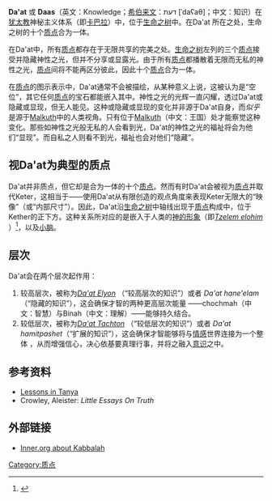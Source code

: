 {{質點}}

'''Da'at''' 或 '''Daas'''（英文：Knowledge；[[希伯来文|希伯来文]]：דעת [ˈdaʕaθ]；中文：知识）在[[犹太教|犹太教]]神秘主义体系（即[[卡巴拉|卡巴拉]]）中，位于[[生命树_(卡巴拉)|生命之树]]中。在Da'at 所在之处，生命之树的十个[[质点_(卡巴拉)|质点]]合为一体。

在Da'at中，所有[[质点_(卡巴拉)|质点]]都存在于无限共享的完美之处。[[生命树_(卡巴拉)|生命之树]]左列的三个[[质点_(卡巴拉)|质点]]接受并隐藏神性之光，但并不分享或显露光。由于所有[[质点_(卡巴拉)|质点]]都播散着无限而无私的神性之光，[[质点_(卡巴拉)|质点]]间将不能再区分彼此，因此十个[[质点_(卡巴拉)|质点]]合为一体。

在[[质点_(卡巴拉)|质点]]的图示表示中，Da'at通常不会被描绘，从某种意义上说，这被认为是“空位”，其它任何[[质点_(卡巴拉)|质点]]的宝石都能嵌入其中。神性之光的光辉一直闪耀，透过Da'at或隐藏或显现，但无人能见。这种或隐藏或显现的变化并非源于Da'at自身，而''似乎''是源于[[Malkuth|Malkuth]]中的人类视角。只有位于[[Malkuth|Malkuth]]（中文：王国）处才能察觉这种变化。那些如神性之光般无私的人会看到光，Da'at的神性之光的福祉将会为他们“显现”。而自私之人则看不到光，福祉也会对他们“隐藏”。

== 视Da'at为典型的质点 ==

Da'at并非质点，但它却是合为一体的十个[[质点_(卡巴拉)|质点]]。然而有时Da'at会被视为[[质点_(卡巴拉)|质点]]并取代Keter，这相当于——使用Da'at从有限创造的观点角度来表现Keter无限大的“映像”（或“内部尺寸”）。因此，Da'at沿[[生命树_(卡巴拉)|生命之树]]中轴线出现于[[质点_(卡巴拉)|质点]]构成中，位于Kether的正下方。这种关系所对应的是嵌入于人类的[[神的形象|神的形象]]（即''[http://en.wikipedia.org/wiki/Tzelem_elohim Tzelem elohim] {{Wayback|url=http://en.wikipedia.org/wiki/Tzelem_elohim |date=20160225204327 }}''）<ref>{{cite web | title=bible-magazine.net | work=聆聽聖言:Tzelem Elohim 按照神的樣式 | url=http://www.bible-magazine.net/tc/download/25/25-8.htm | accessdate=2011-08-09 | archive-date=2016-06-01 | archive-url=https://web.archive.org/web/20160601081847/http://www.bible-magazine.net/tc/download/25/25-8.htm | dead-url=no }}</ref>，以及[[小脑|小脑]]。

== 层次 ==

Da'at会在两个层次起作用：

#较高层次，被称为''[http://en.wikipedia.org/wiki/Da%27as_Elyon_and_Da%27as_Tachton Da'at Elyon] {{Wayback|url=http://en.wikipedia.org/wiki/Da%27as_Elyon_and_Da%27as_Tachton |date=20150104015949 }}''（“较高层次的知识”）或者 ''Da'at hane'elam''（“隐藏的知识”），这会确保才智的两种更高层次能量 ——chochmah（中文：智慧）与Binah（中文：理解）——能够持久结合。
#较低层次，被称为''[http://en.wikipedia.org/wiki/Da%27as_Elyon_and_Da%27as_Tachton Da'at Tachton] {{Wayback|url=http://en.wikipedia.org/wiki/Da%27as_Elyon_and_Da%27as_Tachton |date=20150104015949 }}'' （“较低层次的知识”）或者 ''Da'at hamitpashet''（“扩展的知识”），这会确保才智能够将与[[情感|情感]]世界连接为一个整体 ，从而增强信心，决心依基要真理行事，并将之融入[[意识|意识]]之中。

== 参考资料 ==
{{Reflist}}
* [http://www.chabad.org/library/article.asp?AID=6237 Lessons in Tanya] {{Wayback|url=http://www.chabad.org/library/article.asp?AID=6237 |date=20060824042027 }}
* Crowley, Aleister: ''Little Essays On Truth''

== 外部链接 ==
*[http://www.Inner.org/ Inner.org about Kabbalah] {{Wayback|url=http://www.inner.org/ |date=20200325022119 }}

[[Category:质点|Category:质点]]